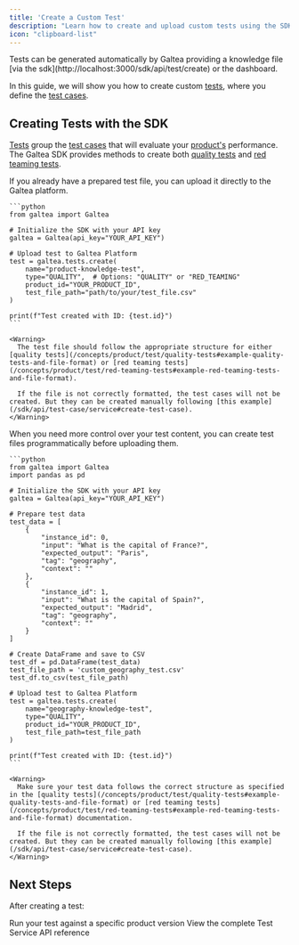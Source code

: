 ```yaml
---
title: 'Create a Custom Test'
description: "Learn how to create and upload custom tests using the SDK"
icon: "clipboard-list"
---
```


<Info>
  Tests can be generated automatically by Galtea providing a knowledge file [via the sdk](http://localhost:3000/sdk/api/test/create) or the dashboard.

  In this guide, we will show you how to create custom [tests](/concepts/product/test), where you define the [test cases](/concepts/product/test/case).
</Info>

## Creating Tests with the SDK

[Tests](/concepts/product/test) group the [test cases](/concepts/product/test/case) that will evaluate your [product's](/concepts/product) performance. The Galtea SDK provides methods to create both [quality tests](/concepts/product/test/quality-tests) and [red teaming tests](/concepts/product/test/red-teaming-tests).

<Tabs>
  <Tab title="Upload Existing Test File">
    If you already have a prepared test file, you can upload it directly to the Galtea platform.

    ```python
    from galtea import Galtea

    # Initialize the SDK with your API key
    galtea = Galtea(api_key="YOUR_API_KEY")

    # Upload test to Galtea Platform
    test = galtea.tests.create(
        name="product-knowledge-test",
        type="QUALITY",  # Options: "QUALITY" or "RED_TEAMING"
        product_id="YOUR_PRODUCT_ID",
        test_file_path="path/to/your/test_file.csv"
    )

    print(f"Test created with ID: {test.id}")
    ```

    <Warning>
      The test file should follow the appropriate structure for either [quality tests](/concepts/product/test/quality-tests#example-quality-tests-and-file-format) or [red teaming tests](/concepts/product/test/red-teaming-tests#example-red-teaming-tests-and-file-format).
    
      If the file is not correctly formatted, the test cases will not be created. But they can be created manually following [this example](/sdk/api/test-case/service#create-test-case).
    </Warning>
  </Tab>

  <Tab title="Create Test From Scratch">
    When you need more control over your test content, you can create test files programmatically before uploading them.

    ```python
    from galtea import Galtea
    import pandas as pd

    # Initialize the SDK with your API key
    galtea = Galtea(api_key="YOUR_API_KEY")

    # Prepare test data
    test_data = [
        {
            "instance_id": 0,
            "input": "What is the capital of France?", 
            "expected_output": "Paris",
            "tag": "geography",
            "context": ""
        },
        {
            "instance_id": 1,
            "input": "What is the capital of Spain?", 
            "expected_output": "Madrid",
            "tag": "geography",
            "context": ""
        }
    ]

    # Create DataFrame and save to CSV
    test_df = pd.DataFrame(test_data)
    test_file_path = 'custom_geography_test.csv'
    test_df.to_csv(test_file_path)

    # Upload test to Galtea Platform
    test = galtea.tests.create(
        name="geography-knowledge-test",
        type="QUALITY",
        product_id="YOUR_PRODUCT_ID",
        test_file_path=test_file_path
    )

    print(f"Test created with ID: {test.id}")
    ```

    <Warning>
      Make sure your test data follows the correct structure as specified in the [quality tests](/concepts/product/test/quality-tests#example-quality-tests-and-file-format) or [red teaming tests](/concepts/product/test/red-teaming-tests#example-red-teaming-tests-and-file-format) documentation.
      
      If the file is not correctly formatted, the test cases will not be created. But they can be created manually following [this example](/sdk/api/test-case/service#create-test-case).
    </Warning>
  </Tab>
</Tabs>

## Next Steps

After creating a test:

<CardGroup cols={2}>
  <Card title="Create an Evaluation" icon="badge-check" href="/sdk/examples/create-evaluation">
    Run your test against a specific product version
  </Card>
  <Card title="API Reference" icon="code" href="/sdk/api/test/service">
    View the complete Test Service API reference
  </Card>
</CardGroup>